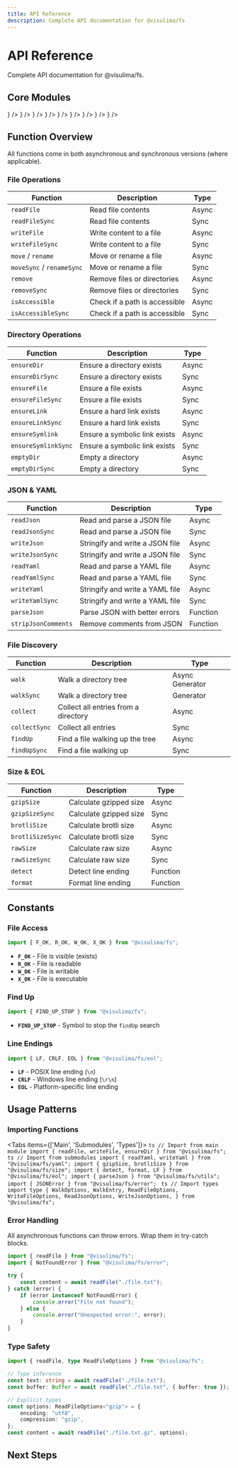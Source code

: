 ```yaml
---
title: API Reference
description: Complete API documentation for @visulima/fs
---
```



# API Reference

Complete API documentation for @visulima/fs.

## Core Modules

<Cards>
  <Card
    title="File Operations"
    description="Read, write, move, and remove files"
    href="/docs/package/fs/api-reference/file-operations"
    icon={<FileTextIcon />}
  />
  <Card
    title="Directory Operations"
    description="Create, ensure, and manage directories"
    href="/docs/package/fs/api-reference/directory-operations"
    icon={<FolderIcon />}
  />
  <Card
    title="JSON Operations"
    description="Read and write JSON files with validation"
    href="/docs/package/fs/api-reference/json-operations"
    icon={<FileJsonIcon />}
  />
  <Card
    title="YAML Operations"
    description="Read and write YAML files"
    href="/docs/package/fs/api-reference/yaml-operations"
    icon={<BracesIcon />}
  />
  <Card
    title="File Discovery"
    description="Walk directories and find files"
    href="/docs/package/fs/api-reference/file-discovery"
    icon={<SearchIcon />}
  />
  <Card
    title="Size Utilities"
    description="Calculate file sizes with compression"
    href="/docs/package/fs/api-reference/size-utilities"
    icon={<PackageIcon />}
  />
  <Card
    title="EOL Utilities"
    description="Detect and format line endings"
    href="/docs/package/fs/api-reference/eol-utilities"
    icon={<AlignLeftIcon />}
  />
  <Card
    title="Utility Functions"
    description="Helper functions and utilities"
    href="/docs/package/fs/api-reference/utility-functions"
    icon={<TerminalIcon />}
  />
  <Card
    title="Error Types"
    description="Custom error classes for better handling"
    href="/docs/package/fs/api-reference/error-types"
    icon={<AlertTriangleIcon />}
  />
</Cards>

## Function Overview


<Callout>
All functions come in both asynchronous and synchronous versions (where applicable).
</Callout>

### File Operations

| Function | Description | Type |
|----------|-------------|------|
| `readFile` | Read file contents | Async |
| `readFileSync` | Read file contents | Sync |
| `writeFile` | Write content to a file | Async |
| `writeFileSync` | Write content to a file | Sync |
| `move` / `rename` | Move or rename a file | Async |
| `moveSync` / `renameSync` | Move or rename a file | Sync |
| `remove` | Remove files or directories | Async |
| `removeSync` | Remove files or directories | Sync |
| `isAccessible` | Check if a path is accessible | Async |
| `isAccessibleSync` | Check if a path is accessible | Sync |

### Directory Operations

| Function | Description | Type |
|----------|-------------|------|
| `ensureDir` | Ensure a directory exists | Async |
| `ensureDirSync` | Ensure a directory exists | Sync |
| `ensureFile` | Ensure a file exists | Async |
| `ensureFileSync` | Ensure a file exists | Sync |
| `ensureLink` | Ensure a hard link exists | Async |
| `ensureLinkSync` | Ensure a hard link exists | Sync |
| `ensureSymlink` | Ensure a symbolic link exists | Async |
| `ensureSymlinkSync` | Ensure a symbolic link exists | Sync |
| `emptyDir` | Empty a directory | Async |
| `emptyDirSync` | Empty a directory | Sync |

### JSON & YAML

| Function | Description | Type |
|----------|-------------|------|
| `readJson` | Read and parse a JSON file | Async |
| `readJsonSync` | Read and parse a JSON file | Sync |
| `writeJson` | Stringify and write a JSON file | Async |
| `writeJsonSync` | Stringify and write a JSON file | Sync |
| `readYaml` | Read and parse a YAML file | Async |
| `readYamlSync` | Read and parse a YAML file | Sync |
| `writeYaml` | Stringify and write a YAML file | Async |
| `writeYamlSync` | Stringify and write a YAML file | Sync |
| `parseJson` | Parse JSON with better errors | Function |
| `stripJsonComments` | Remove comments from JSON | Function |

### File Discovery

| Function | Description | Type |
|----------|-------------|------|
| `walk` | Walk a directory tree | Async Generator |
| `walkSync` | Walk a directory tree | Generator |
| `collect` | Collect all entries from a directory | Async |
| `collectSync` | Collect all entries | Sync |
| `findUp` | Find a file walking up the tree | Async |
| `findUpSync` | Find a file walking up | Sync |

### Size & EOL

| Function | Description | Type |
|----------|-------------|------|
| `gzipSize` | Calculate gzipped size | Async |
| `gzipSizeSync` | Calculate gzipped size | Sync |
| `brotliSize` | Calculate brotli size | Async |
| `brotliSizeSync` | Calculate brotli size | Sync |
| `rawSize` | Calculate raw size | Async |
| `rawSizeSync` | Calculate raw size | Sync |
| `detect` | Detect line ending | Function |
| `format` | Format line ending | Function |

## Constants

### File Access

```ts
import { F_OK, R_OK, W_OK, X_OK } from "@visulima/fs";
```

- **`F_OK`** - File is visible (exists)
- **`R_OK`** - File is readable
- **`W_OK`** - File is writable
- **`X_OK`** - File is executable

### Find Up

```ts
import { FIND_UP_STOP } from "@visulima/fs";
```

- **`FIND_UP_STOP`** - Symbol to stop the `findUp` search

### Line Endings

```ts
import { LF, CRLF, EOL } from "@visulima/fs/eol";
```

- **`LF`** - POSIX line ending (`\n`)
- **`CRLF`** - Windows line ending (`\r\n`)
- **`EOL`** - Platform-specific line ending

## Usage Patterns

### Importing Functions


<Tabs items={['Main', 'Submodules', 'Types']}>
  <Tab value="Main">
    ```ts
    // Import from main module
    import { readFile, writeFile, ensureDir } from "@visulima/fs";
    ```
  </Tab>
  <Tab value="Submodules">
    ```ts
    // Import from submodules
    import { readYaml, writeYaml } from "@visulima/fs/yaml";
    import { gzipSize, brotliSize } from "@visulima/fs/size";
    import { detect, format, LF } from "@visulima/fs/eol";
    import { parseJson } from "@visulima/fs/utils";
    import { JSONError } from "@visulima/fs/error";
    ```
  </Tab>
  <Tab value="Types">
    ```ts
    // Import types
    import type {
        WalkOptions,
        WalkEntry,
        ReadFileOptions,
        WriteFileOptions,
        ReadJsonOptions,
        WriteJsonOptions,
    } from "@visulima/fs";
    ```
  </Tab>
</Tabs>

### Error Handling

<Callout type="warn">
All asynchronous functions can throw errors. Wrap them in try-catch blocks.
</Callout>

```ts title="error-handling.ts"
import { readFile } from "@visulima/fs";
import { NotFoundError } from "@visulima/fs/error";

try {
    const content = await readFile("./file.txt");
} catch (error) {
    if (error instanceof NotFoundError) {
        console.error("File not found");
    } else {
        console.error("Unexpected error:", error);
    }
}
```

### Type Safety

```ts title="type-safe.ts"
import { readFile, type ReadFileOptions } from "@visulima/fs";

// Type inference
const text: string = await readFile("./file.txt");
const buffer: Buffer = await readFile("./file.txt", { buffer: true });

// Explicit types
const options: ReadFileOptions<"gzip"> = {
    encoding: "utf8",
    compression: "gzip",
};
const content = await readFile("./file.txt.gz", options);
```

## Next Steps

<Cards>
  <Card
    title="Examples"
    description="Practical usage examples"
    href="/docs/package/fs/examples"
  />
  <Card
    title="Advanced Guides"
    description="Best practices and patterns"
    href="/docs/package/fs/advanced"
  />
</Cards>
